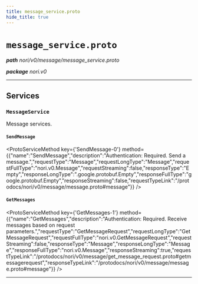 ```yaml
---
title: message_service.proto
hide_title: true
---
```



# `message_service.proto`
_**path** nori/v0/message/message_service.proto_

_**package** nori.v0_



---

## Services


### `MessageService`

Message services.


#### `SendMessage`
<ProtoServiceMethod key={'SendMessage-0'} method={{"name":"SendMessage","description":"Authentication: Required. Send a message.","requestType":"Message","requestLongType":"Message","requestFullType":"nori.v0.Message","requestStreaming":false,"responseType":"Empty","responseLongType":".google.protobuf.Empty","responseFullType":"google.protobuf.Empty","responseStreaming":false,"requestTypeLink":"/protodocs/nori/v0/message/message.proto#message"}} />


#### `GetMessages`
<ProtoServiceMethod key={'GetMessages-1'} method={{"name":"GetMessages","description":"Authentication: Required. Receive messages based on request parameters.","requestType":"GetMessageRequest","requestLongType":"GetMessageRequest","requestFullType":"nori.v0.GetMessageRequest","requestStreaming":false,"responseType":"Message","responseLongType":"Message","responseFullType":"nori.v0.Message","responseStreaming":true,"requestTypeLink":"/protodocs/nori/v0/message/get_message_request.proto#getmessagerequest","responseTypeLink":"/protodocs/nori/v0/message/message.proto#message"}} />


---


  